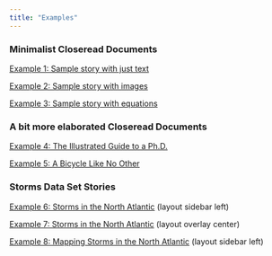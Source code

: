 ```yaml
---
title: "Examples"
---
```


### Minimalist Closeread Documents

[Example 1: Sample story with just text](example1/)

[Example 2: Sample story with images](example2/)

[Example 3: Sample story with equations](example3/)


### A bit more elaborated Closeread Documents

[Example 4: The Illustrated Guide to a Ph.D.](example4/)

[Example 5: A Bicycle Like No Other](example5/)


### Storms Data Set Stories

[Example 6: Storms in the North Atlantic](example6/) (layout sidebar left)

[Example 7: Storms in the North Atlantic](example7/) (layout overlay center)

[Example 8: Mapping Storms in the North Atlantic](example8/) (layout sidebar left)